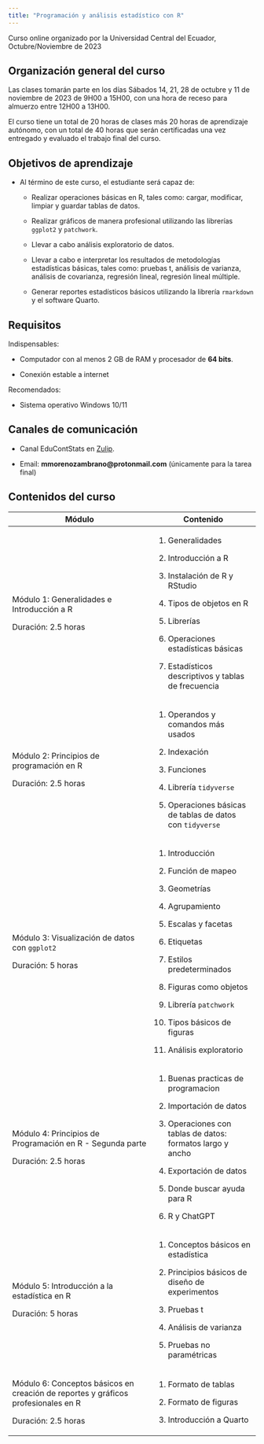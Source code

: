 ---
title: "Programación y análisis estadístico con R"
---

Curso online organizado por la Universidad Central del Ecuador, Octubre/Noviembre de 2023

<!-- **Página actualizada el** -->

<!-- ## Anuncios -->

<!-- -   [**Los anuncios aqui**]{style="color:red;"} -->

## Organización general del curso

Las clases tomarán parte en los días Sábados 14, 21, 28 de octubre y 11 de noviembre de 2023 de 9H00 a 15H00, con una hora de receso para almuerzo entre 12H00 a 13H00.

El curso tiene un total de 20 horas de clases más 20 horas de aprendizaje autónomo, con un total de 40 horas que serán certificadas una vez entregado y evaluado el trabajo final del curso.


## Objetivos de aprendizaje

-   Al término de este curso, el estudiante será capaz de:

    -   Realizar operaciones básicas en R, tales como: cargar, modificar, limpiar y guardar tablas de datos.

    -   Realizar gráficos de manera profesional utilizando las librerías `ggplot2` y `patchwork`.

    -   Llevar a cabo análisis exploratorio de datos.

    -   Llevar a cabo e interpretar los resultados de metodologías estadísticas básicas, tales como: pruebas t, análisis de varianza, análisis de covarianza, regresión lineal, regresión lineal múltiple.

    -   Generar reportes estadísticos básicos utilizando la librería `rmarkdown` y el software Quarto.

## Requisitos

Indispensables:

-   Computador con al menos 2 GB de RAM y procesador de **64 bits**.

-   Conexión estable a internet

Recomendados:

-   Sistema operativo Windows 10/11

## Canales de comunicación

-   Canal EduContStats en [Zulip](https://educontstats.zulipchat.com){target="_blank"}.

-   Email: **mmorenozambrano\@protonmail.com** (únicamente para la tarea final)

## Contenidos del curso

+-----------------------------------------------------------------------------------+-------------------------------------------------------------+
| Módulo                                                                            | Contenido                                                   |
+===================================================================================+=============================================================+
| Módulo 1: Generalidades e Introducción a R                                        | 1.  Generalidades                                           |
|                                                                                   |                                                             |
| Duración: 2.5 horas                                                               | 2.  Introducción a R                                        |
|                                                                                   |                                                             |
|                                                                                   | 3.  Instalación de R y RStudio                              |
|                                                                                   |                                                             |
|                                                                                   | 4.  Tipos de objetos en R                                   |
|                                                                                   |                                                             |
|                                                                                   | 5.  Librerías                                               |
|                                                                                   |                                                             |
|                                                                                   | 6.  Operaciones estadísticas básicas                        |
|                                                                                   |                                                             |
|                                                                                   | 7.  Estadísticos descriptivos y tablas de frecuencia        |
+-----------------------------------------------------------------------------------+-------------------------------------------------------------+
| Módulo 2: Principios de programación en R                                         | 1.  Operandos y comandos más usados                         |
|                                                                                   |                                                             |
| Duración: 2.5 horas                                                               | 2.  Indexación                                              |
|                                                                                   |                                                             |
|                                                                                   | 3.  Funciones                                               |
|                                                                                   |                                                             |
|                                                                                   | 4.  Librería `tidyverse`                                    |
|                                                                                   |                                                             |
|                                                                                   | 5.  Operaciones básicas de tablas de datos con `tidyverse`  |
+-----------------------------------------------------------------------------------+-------------------------------------------------------------+
| Módulo 3: Visualización de datos con `ggplot2`                                    | 1.  Introducción                                            |
|                                                                                   |                                                             |
| Duración: 5 horas                                                                 | 2.  Función de mapeo                                        |
|                                                                                   |                                                             |
|                                                                                   | 3.  Geometrías                                              |
|                                                                                   |                                                             |
|                                                                                   | 4.  Agrupamiento                                            |
|                                                                                   |                                                             |
|                                                                                   | 5.  Escalas y facetas                                       |
|                                                                                   |                                                             |
|                                                                                   | 6.  Etiquetas                                               |
|                                                                                   |                                                             |
|                                                                                   | 7.  Estilos predeterminados                                 |
|                                                                                   |                                                             |
|                                                                                   | 8.  Figuras como objetos                                    |
|                                                                                   |                                                             |
|                                                                                   | 9.  Librería `patchwork`                                    |
|                                                                                   |                                                             |
|                                                                                   | 10. Tipos básicos de figuras                                |
|                                                                                   |                                                             |
|                                                                                   | 11. Análisis exploratorio                                   |
+-----------------------------------------------------------------------------------+-------------------------------------------------------------+
| Módulo 4: Principios de Programación en R - Segunda parte                         | 1.  Buenas practicas de programacion                        |
|                                                                                   |                                                             |
| Duración: 2.5 horas                                                               | 2.  Importación de datos                                    |
|                                                                                   |                                                             |
|                                                                                   | 3.  Operaciones con tablas de datos: formatos largo y ancho |
|                                                                                   |                                                             |
|                                                                                   | 4.  Exportación de datos                                    |
|                                                                                   |                                                             |
|                                                                                   | 5.  Donde buscar ayuda para R                               |
|                                                                                   |                                                             |
|                                                                                   | 6.  R y ChatGPT                                             |
+-----------------------------------------------------------------------------------+-------------------------------------------------------------+
| Módulo 5: Introducción a la estadística en R                                      | 1.  Conceptos básicos en estadística                        |
|                                                                                   |                                                             |
| Duración: 5 horas                                                                 | 2.  Principios básicos de diseño de experimentos            |
|                                                                                   |                                                             |
|                                                                                   | 3.  Pruebas t                                               |
|                                                                                   |                                                             |
|                                                                                   | 4.  Análisis de varianza                                    |
|                                                                                   |                                                             |
|                                                                                   | 5.  Pruebas no paramétricas                                 |
+-----------------------------------------------------------------------------------+-------------------------------------------------------------+
| Módulo 6: Conceptos básicos en creación de reportes y gráficos profesionales en R | 1.  Formato de tablas                                       |
|                                                                                   |                                                             |
| Duración: 2.5 horas                                                               | 2.  Formato de figuras                                      |
|                                                                                   |                                                             |
|                                                                                   | 3.  Introducción a Quarto                                   |
+-----------------------------------------------------------------------------------+-------------------------------------------------------------+

<!-- ## Introducción -->

<!-- El análisis de datos es una destreza que ha venido ganando más y más importancia en tiempos recientes. Un profesional con habilidades de conducción, interpretación y entrega de análisis estadísticos tiene sin lugar a dudas grandes ventajas a su favor en el campo laboral. De esta manera, ante la devenida de más competencia de personas altamente capacitadas, el aprender lenguajes de programación especializados ofrece la oportunidad de destacar en procesos de selección tanto en la academia cómo en la industria.  -->

<!-- Por estas razones, el objetivo de este curso es brindar al estudiante las herramientas necesarias para realizar de manera independiente análisis estadísticos básicos partiendo desde la limpieza de datos, pasando por la realización de gráficos profesionales listos por publicación, hasta la generación de reportes estadísticos claros y concisos. -->

<!-- ## ¿Por qué R? -->

<!-- Al momento de decidirse a invertir tiempo (y dinero), la pregunta de qué lenguaje de programación escoger para llevar a cabo ciencia de datos suele reducirse entre R y Python. Esta pregunta muy válida, tiene respuestas por supuesto sesgadas por el punto de vista y la experiencia de quien la responda. Y por tanto, mi respuesta sesgada basada en más de 10 años de experiencia mayoritariamente con R es la de recomendar R. -->

<!-- Desarrollando un poco más la idea, la decisión entre R y Python, depende mucho en los objetivos que tengamos con respecto al análisis de datos que deseamos llevar a cabo. Sin entrar en  -->

<!-- Una de las preguntas más frecuentes al momento de decidirse en invertir tiempo (y dinero a veces) en un lenguaje de programación a veces -->

